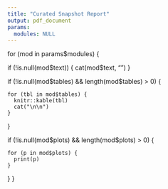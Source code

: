 ```yaml
---
title: "Curated Snapshot Report"
output: pdf_document
params:
  modules: NULL
---
```


for (mod in params$modules) {
  
  
  
  
  if (!is.null(mod$text)) {
    cat(mod$text, "\n\n")
  }
  
  
  if (!is.null(mod$tables) && length(mod$tables) > 0) {
    
    for (tbl in mod$tables) {
      knitr::kable(tbl)
      cat("\n\n")
    }
  }
  
  
  if (!is.null(mod$plots) && length(mod$plots) > 0) {
    
    for (p in mod$plots) {
      print(p)
    }
  }
}

